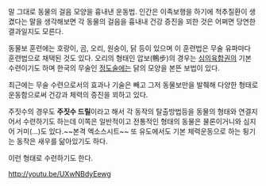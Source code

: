 말 그대로 동물의 걸음 모양을 흉내낸 운동법. 인간은 이족보행을 하기에 척추질환이 생겼다는 말을 생각해보면 각 동물의 걸음을 흉내내 건강 증진을 꾀한 것은 어쩌면 당연한 결과일지도 모른다.

동물보 훈련에는 호랑이, 곰, 오리, 원숭이, 닭 등이 있으며 이 훈련법은 무술 유파마다 훈련법으로 채택된 것도 있다. 오리의 형태인 압보(鴨步)의 경우는 [[심의육합권]]의 기본 수련이기도 하며 한국의 무술인 [[정도술]]에는 닭의 모양을 본뜬 보법이 있다.

최근에는 무술 수련으로서의 효과나 기술은 빼고 그저 동물보만을 발췌해 다양한 형태로 운동함으로써 건강과 체력의 증진을 꾀하고 있다.

주짓수의 경우도 '''주짓수 드릴'''이라고 해서 각 동작의 탈출방법등을 동물의 형태와 연결지어서 수련하기도 하는데 이쪽은 일반적이고 전통적인 형태의 동물은 물론이거니와 심지어 거미(...)도 있다.~~본격 엑소스시트~~ 또 유도에서도 기본 체력운동으로 하는 튕기는 동작은 새우를 닮아있기도 하다.

이런 형태로 수련하기도 한다.

[[http://youtu.be/UXwNBdyEewg]]
